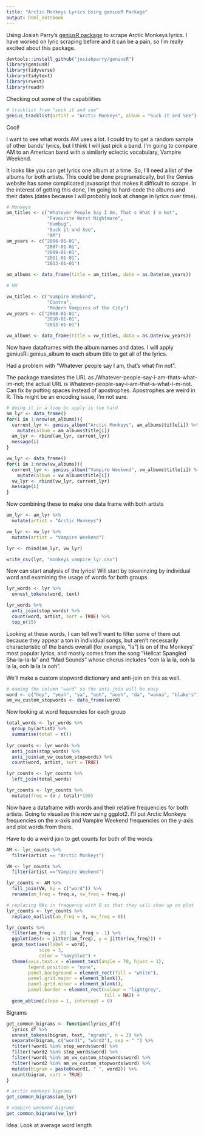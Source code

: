 ```yaml
---
title: "Arctic Monkeys Lyrics Using geniusR Package"
output: html_notebook
---
```


Using Josiah Parry's [geniusR package](https://medium.com/@JosiahParry/introducing-geniusr-b0177ce7b4d7) to scrape Arctic Monkeys lyrics. I have worked on lyric scraping before and it can be a pain, so I'm really excited about this package.
```r
devtools::install_github("josiahparry/geniusR") 
library(geniusR) 
library(tidyverse)
library(tidytext)
library(rvest)
library(readr)
```

Checking out some of the capabilities

```r
# tracklist from "suck it and see"
genius_tracklist(artist = "Arctic Monkeys", album = "Suck it and See")
```
Cool!

I want to see what words AM uses a lot. I could try to get a random sample of other bands' lyrics, but I think I will just pick a band. I'm going to compare AM to an American band with a similarly eclectic vocabulary, Vampire Weekend.

It looks like you can get lyrics one album at a time. So, I'll need a list of the albums for both artists. This could be done programatically, but the Genius website has some complicated javascript that makes it difficult to scrape. In the interest of getting this done, I'm going to hard-code the albums and their dates (dates because I will probably look at change in lyrics over time).

```r
# Monkeys
am_titles <- c("Whatever People Say I Am, That s What I m Not",
               "Favourite Worst Nightmare",
               "Humbug",
               "Suck it and See",
               "AM")
am_years <- c("2006-01-01",
              "2007-01-01",
              "2009-01-01",
              "2011-01-01",
              "2013-01-01")

am_albums <- data_frame(title = am_titles, date = as.Date(am_years))

# VW

vw_titles <- c("Vampire Weekend",
               "Contra",
               "Modern Vampires of the City")
vw_years <- c("2008-01-01",
              "2010-01-01",
              "2013-01-01")

vw_albums <- data_frame(title = vw_titles, data = as.Date(vw_years))
```

Now have dataframes with the album names and dates. I will apply geniusR::genius_album to each album title to get all of the lyrics.

Had a problem with "Whatever people say I am, that's what I'm not".

The package translates the URL as /Whatever-people-say-i-am-thats-what-im-not; the actual URL is Whatever-people-say-i-am-that-s-what-i-m-not. Can fix by putting spaces instead of apostrophes. Apostrophes are weird in R. This might be an encoding issue, I'm not sure.

```r

# doing it in a loop bc apply is too hard
am_lyr <- data_frame()
for(i in 1:nrow(am_albums)){
  current_lyr <- genius_album("Arctic Monkeys", am_albums$title[i]) %>% 
    mutate(album = am_albums$title[i])
  am_lyr <- rbind(am_lyr, current_lyr)
  message(i)
}

vw_lyr <- data_frame()
for(i in 1:nrow(vw_albums)){
  current_lyr <- genius_album("Vampire Weekend", vw_albums$title[i]) %>% 
    mutate(album = vw_albums$title[i])
  vw_lyr <- rbind(vw_lyr, current_lyr)
  message(i)
}
```
Now combining these to make one data frame with both artists

```r
am_lyr <- am_lyr %>%
  mutate(artist = "Arctic Monkeys")

vw_lyr <- vw_lyr %>%
  mutate(artist = "Vampire Weekend")

lyr <- rbind(am_lyr, vw_lyr)

write_csv(lyr, "monkeys_vampire_lyr.csv")
```

Now can start analysis of the lyrics! Will start by tokeninzing by individual word and examining the usage of words for both groups

```r
lyr_words <- lyr %>% 
  unnest_tokens(word, text)

lyr_words %>% 
  anti_join(stop_words) %>% 
  count(word, artist, sort = TRUE) %>% 
  top_n(15)
```
Looking at these words, I can tell we'll want to filter some of them out because they appear a ton in individual songs, but aren't necessarily characteristic of the bands overall (for example, "la") is on of the Monkeys' most popular lyrics, and mostly comes from the song "Hellcat Spangled Sha-la-la-la" and "Mad Sounds" whose chorus includes "ooh la la la, ooh la la la, ooh la la la ooh".

We'll make a custom stopword dictionary and anti-join on this as well.

```r
# naming the column "word" so the anti-join will be easy
word <- c("hey", "yeah", "ya", "ooh", "oooh", "da", "wanna", "blake's")
am_vw_custom_stopwords <- data_frame(word)
```
Now looking at word fequencies for each group

```r
total_words <- lyr_words %>% 
  group_by(artist) %>% 
  summarise(total = n())
  
lyr_counts <- lyr_words %>% 
  anti_join(stop_words) %>% 
  anti_join(am_vw_custom_stopwords) %>% 
  count(word, artist, sort = TRUE)

lyr_counts <- lyr_counts %>% 
  left_join(total_words)

lyr_counts <- lyr_counts %>% 
  mutate(freq = (n / total)*100)
```
Now have a dataframe with words and their relative frequencies for both artists. Going to visualize this now using ggplot2. I'll put Arctic Monkeys frequencies on the x-axis and Vampire Weekend frequencies on the y-axis and plot words from there.

Have to do a weird join to get counts for both of the words

```r
AM <- lyr_counts %>% 
  filter(artist == "Arctic Monkeys")

VW <- lyr_counts %>% 
  filter(artist =="Vampire Weekend")

lyr_counts <- AM %>% 
  full_join(VW, by = c("word")) %>% 
  rename(am_freq = freq.x, vw_freq = freq.y)

# replacing NAs in frequency with 0 so that they will show up on plot
lyr_counts <- lyr_counts %>% 
  replace_na(list(am_freq = 0, vw_freq = 0))

lyr_counts %>%
  filter(am_freq > .06 | vw_freq > .1) %>% 
  ggplot(aes(x = jitter(am_freq), y = jitter(vw_freq))) +
  geom_text(aes(label = word),
            size = 3,
            color = "navyblue") +
  theme(axis.text.x = element_text(angle = 70, hjust = 1),
        legend.position = "none",
        panel.background = element_rect(fill = "white"),
        panel.grid.major = element_blank(),
        panel.grid.minor = element_blank(),
        panel.border = element_rect(colour = "lightgrey",
                                    fill = NA)) +
  geom_abline(slope = 1, intercept = 0)
```
Bigrams

```r
get_common_bigrams <- function(lyrics_df){
  lyrics_df %>%
  unnest_tokens(bigram, text, "ngrams", n = 2) %>% 
  separate(bigram, c("word1", "word2"), sep = " ") %>% 
  filter(!word1 %in% stop_words$word) %>%
  filter(!word2 %in% stop_words$word) %>%
  filter(!word1 %in% am_vw_custom_stopwords$word) %>% 
  filter(!word2 %in% am_vw_custom_stopwords$word) %>%
  mutate(bigram = paste0(word1, " ", word2)) %>% 
  count(bigram, sort = TRUE)
}

# arctic monkeys bigrams
get_common_bigrams(am_lyr)

# vampire weekend bigrams
get_common_bigrams(vw_lyr)
```

Idea: Look at average word length